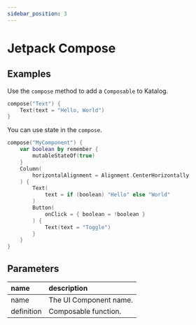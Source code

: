 ```yaml
---
sidebar_position: 3
---
```



# Jetpack Compose

## Examples

<Preview
    imageUrl="/img/docs/jetpack-compose.png"
    width={1080}
    height={2280} >

Use the `compose` method to add a `Composable` to Katalog.

```kotlin
compose("Text") {
    Text(text = "Hello, World")
}
```

</Preview>

<Preview
    imageUrl="/img/docs/jetpack-compose-state.gif"
    width={1080}
    height={2280} >

You can use state in the `compose`.

```kotlin
compose("MyComponent") {
    var boolean by remember {
        mutableStateOf(true)
    }
    Column(
        horizontalAlignment = Alignment.CenterHorizontally
    ) {
        Text(
            text = if (boolean) "Hello" else "World"
        )
        Button(
            onClick = { boolean = !boolean }
        ) {
            Text(text = "Toggle")
        }
    }
}
```

</Preview>

## Parameters

name|description
:--|:--
name|The UI Component name.
definition|Composable function.
